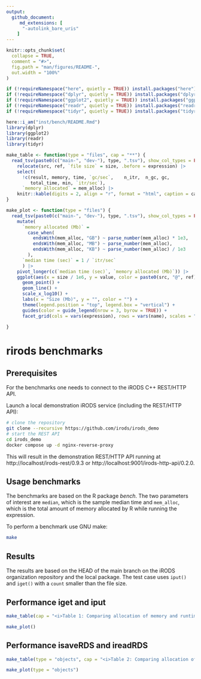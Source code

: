 ```yaml
---
output: 
  github_document:
     md_extensions: [ 
      "-autolink_bare_uris" 
    ]
---
```


<!-- README.md is generated from README.Rmd. Please edit that file -->

```r
knitr::opts_chunk$set(
  collapse = TRUE,
  comment = "#>",
  fig.path = "man/figures/README-",
  out.width = "100%"
)

if (!requireNamespace("here", quietly = TRUE)) install.packages("here")
if (!requireNamespace("dplyr", quietly = TRUE)) install.packages("dplyr")
if (!requireNamespace("ggplot2", quietly = TRUE)) install.packages("ggplot2")
if (!requireNamespace("readr", quietly = TRUE)) install.packages("readr")
if (!requireNamespace("tidyr", quietly = TRUE)) install.packages("tidyr")

here::i_am("inst/bench/README.Rmd")
library(dplyr)
library(ggplot2)
library(readr)
library(tidyr)

make_table <- function(type = "files", cap = "**") {
  read_tsv(paste0(c("main-", "dev-"), type, ".tsv"), show_col_types = FALSE) |> 
    relocate(src, ref, `file size` = size, .before = expression) |> 
    select(
      !c(result, memory, time, `gc/sec`,	n_itr,	n_gc, gc, 
         total_time, min, `itr/sec`), 
      `memory allocated` = mem_alloc) |> 
    knitr::kable(digits = 2, align = "r", format = "html", caption = cap)
}

make_plot <- function(type = "files") {
  read_tsv(paste0(c("main-", "dev-"), type, ".tsv"), show_col_types = FALSE) |> 
    mutate(
      `memory allocated (Mb)` = 
        case_when(
          endsWith(mem_alloc, "GB") ~ parse_number(mem_alloc) * 1e3,
          endsWith(mem_alloc, "MB") ~ parse_number(mem_alloc),
          endsWith(mem_alloc, "KB") ~ parse_number(mem_alloc) / 1e3
        ),
      `median time (sec)` = 1 / `itr/sec`
      ) |> 
    pivot_longer(c(`median time (sec)`, `memory allocated (Mb)`)) |> 
    ggplot(aes(x = size / 1e6, y = value, color = paste0(src, "@", ref))) +
      geom_point() +
      geom_line() +
      scale_x_log10() +
      labs(x = "Size (Mb)", y = "", color = "") + 
      theme(legend.position = "top", legend.box = "vertical") +
      guides(color = guide_legend(nrow = 3, byrow = TRUE)) +
      facet_grid(cols = vars(expression), rows = vars(name), scales = "free")
  
}
```

# rirods benchmarks

## Prerequisites

For the benchmarks one needs to connect to the iRODS C++ REST/HTTP API.

Launch a local demonstration iRODS service (including the REST/HTTP API):

```bash
# clone the repository
git clone --recursive https://github.com/irods/irods_demo
# start the REST API
cd irods_demo
docker compose up -d nginx-reverse-proxy
```

This will result in the demonstration REST/HTTP API running at http://localhost/irods-rest/0.9.3 or http://localhost:9001/irods-http-api/0.2.0.

## Usage benchmarks

The benchmarks are based on the R package *bench*. The two parameters of interest are `median`, which is the sample median time and `mem_alloc`, which is the total amount of memory allocated by R while running the expression.

To perform a benchmark use GNU make:

```bash
make
```

## Results

The results are based on the HEAD of the main branch on the iRODS organization repository and the local package. The test case uses `iput()` and `iget()` with a `count` smaller than the file size.

## Performance iget and iput

```r
make_table(cap = "<i>Table 1: Comparing allocation of memory and runtime for `iget()` and `iput()` for different file sizes.</i>")
```

```r
make_plot()
```


## Performance isaveRDS and ireadRDS

```r
make_table(type = "objects", cap = "<i>Table 2: Comparing allocation of memory and runtime for `isaveRDS()` and `ireadRDS()` for different object sizes.</i>")
```

```r
make_plot(type = "objects")
```
